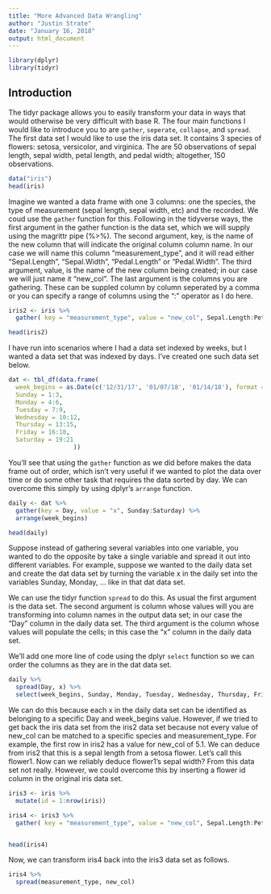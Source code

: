 ```yaml
---
title: "More Advanced Data Wrangling"
author: "Justin Strate"
date: "January 16, 2018"
output: html_document
---
```


```r
library(dplyr)
library(tidyr)
```

## Introduction
The tidyr package allows you to easily transform your data in ways that would otherwise be very difficult with base R. The four main functions I would like to introduce you to are `gather`, `seperate`, `collapse`, and `spread`. The first data set I would like to use the iris data set. It contains 3 species of flowers: setosa, versicolor, and virginica. The are 50 observations of sepal length, sepal width, petal length, and pedal width; altogether, 150 observations.

```r
data("iris")
head(iris)
```

Imagine we wanted a data frame with one 3 columns: one the species, the type of measurement (sepal length, sepal width, etc) and the recorded. We coud use the `gather` function for this. Following in the tidyverse ways, the first argument in the gather function is the data set, which we will supply using the magrittr pipe (%>%). The second argument, key, is the name of the new column that will indicate the original column column name. In our case we will name this column "measurement_type", and it will read either "Sepal.Length", "Sepal.Width", "Pedal.Length" or "Pedal.Width". The third argument, value, is the name of the new column being created; in our case we will just name it "new_col". The last argument is the columns you are gathering. These can be suppled column by column seperated by a comma or you can specify a range of columns using the ":" operator as I do here.

```r
iris2 <- iris %>%
  gather( key = "measurement_type", value = "new_col", Sepal.Length:Petal.Width)

head(iris2)
```


I have run into scenarios where I had a data set indexed by weeks, but I wanted a data set that was indexed by days. I've created one such data set below.

```r
dat <- tbl_df(data.frame(
  week_begins = as.Date(c('12/31/17', '01/07/18', '01/14/18'), format = "%m/%d/%y"),
  Sunday = 1:3,
  Monday = 4:6,
  Tuesday = 7:9,
  Wednesday = 10:12,
  Thursday = 13:15,
  Friday = 16:18,
  Saturday = 19:21
                  ))
```

You'll see that using the `gather` function as we did before makes the data frame out of order, which isn't very useful if we wanted to plot the data over time or do some other task that requires the data sorted by day. We can overcome this simply by using dplyr's `arrange` function. 
```r
daily <- dat %>%
  gather(key = Day, value = "x", Sunday:Saturday) %>%
  arrange(week_begins)

head(daily)
```

Suppose instead of gathering several variables into one variable, you wanted to do the opposite by take a single variable and spread it out into different variables. For example, 
suppose we wanted to the daily data set and create the dat data set by turning the variable x in the daily set into the variables Sunday, Monday, ... like in that dat data set. 

We can use the tidyr function `spread` to do this. As usual the first argument is the data set. The second argument is column whose values will you are transforming into column names in the output data set; in our case the "Day" column in the daily data set. The third argument is the column whose values will populate the cells; in this case the "x" column in the daily data set. 

We'll add one more line of code using the dplyr `select` function so we can order the columns as they are in the dat data set.
```r
daily %>%
  spread(Day, x) %>%
  select(week_begins, Sunday, Monday, Tuesday, Wednesday, Thursday, Friday, Saturday)
```

We can do this because each x in the daily  data set can be identified as belonging to a specific Day and week_begins value. However, if we tried to get back the iris data set from the iris2 data set because not every value of new_col can be matched to a specific species and measurement_type. For example, the first row in iris2 has a value for new_col of 5.1. We can deduce from iris2 that this is a sepal length from a setosa flower. Let's call this flower1. Now can we reliably deduce flower1's sepal width? From this data set not really. However, we could overcome this by inserting a flower id column in the original iris data set.

```r
iris3 <- iris %>%
  mutate(id = 1:nrow(iris))

iris4 <- iris3 %>%
  gather( key = "measurement_type", value = "new_col", Sepal.Length:Petal.Width)


head(iris4)
```
Now, we can transform iris4 back into the iris3 data set as follows.

```r
iris4 %>%
  spread(measurement_type, new_col)
```








